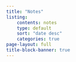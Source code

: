 ```yaml
---
title: "Notes"
listing:
    contents: notes
    type: default
    sort: "date desc"
    categories: true
page-layout: full
title-block-banner: true
---
```


